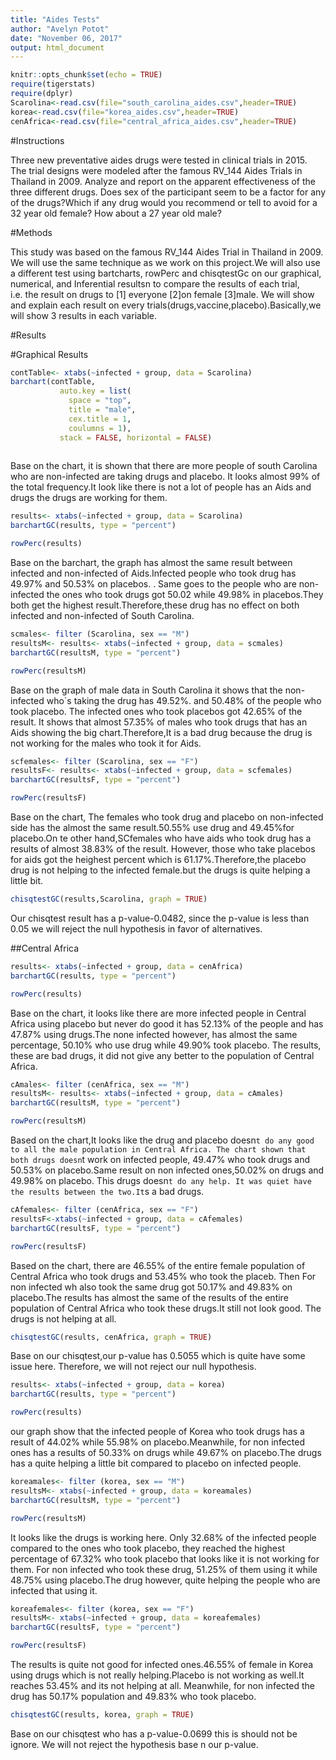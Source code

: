 ---
title: "Aides Tests"
author: "Avelyn Potot"
date: "November 06, 2017"
output: html_document
---

```{r setup, include=FALSE}
knitr::opts_chunk$set(echo = TRUE)
require(tigerstats)
require(dplyr)
Scarolina<-read.csv(file="south_carolina_aides.csv",header=TRUE)
korea<-read.csv(file="korea_aides.csv",header=TRUE)
cenAfrica<-read.csv(file="central_africa_aides.csv",header=TRUE)
```

#Instructions

Three new preventative aides drugs were tested in clinical trials in 2015. The trial designs were modeled after the famous RV_144 Aides Trials in Thailand in 2009.  Analyze and report on the apparent effectiveness of the three different drugs. Does sex of the participant seem to be a factor for any of the drugs?Which if any drug would you recommend or tell to avoid for a 32 year old female?  How about a 27 year old male?

#Methods

This study was based on the famous RV_144 Aides Trial in Thailand in 2009. We will use the same technique as we work on this project.We will also use a different test using bartcharts, rowPerc and chisqtestGc on our graphical, numerical, and Inferential resultsn to compare the results of each trial, i.e. the result on drugs to [1] everyone [2]on female [3]male.
We will show and explain each result on every trials(drugs,vaccine,placebo).Basically,we will show 3 results in each variable.

#Results

#Graphical Results

```{r}
contTable<- xtabs(~infected + group, data = Scarolina)
barchart(contTable,
           auto.key = list(
             space = "top",
             title = "male",
             cex.title = 1,
             coulumns = 1),
           stack = FALSE, horizontal = FALSE)
             
```

Base on the chart, it is shown that there are more people of south Carolina who are non-infected are taking drugs and placebo. It looks almost 99% of the total frequency.It look like there is not a lot of people has an Aids and drugs the drugs are working for them.

```{r}
results<- xtabs(~infected + group, data = Scarolina)
barchartGC(results, type = "percent")
```

```{r}
rowPerc(results)
```

Base on the barchart, the graph has almost the same result between infected and non-infected of Aids.Infected people who took drug has 49.97% and 50.53% on placebos. . Same goes to the people who are non-infected the ones who took drugs got 50.02 while 49.98% in placebos.They both get the highest result.Therefore,these drug has no effect on both infected and non-infected of South Carolina. 

```{r}
scmales<- filter (Scarolina, sex == "M")
resultsM<- results<- xtabs(~infected + group, data = scmales)
barchartGC(resultsM, type = "percent")
```

```{r}
rowPerc(resultsM)
```

Base on the graph of male data in South Carolina it shows that the non-infected who`s taking the drug has 49.52%. and  50.48% of the people who took placebo. The infected ones who took placebos got 42.65% of the result. It shows that almost 57.35% of males who took drugs that has an Aids showing the big chart.Therefore,It is a bad drug because the drug is not working for the males who took it for Aids.


```{r}
scfemales<- filter (Scarolina, sex == "F")
resultsF<- results<- xtabs(~infected + group, data = scfemales)
barchartGC(resultsF, type = "percent")
```
```{r}
rowPerc(resultsF)
```


Base on the chart, The females who took drug and placebo on non-infected side has the almost the same result.50.55% use drug and 49.45%for placebo.On te other hand,SCfemales who have aids who took drug has a results of almost 38.83%  of the result. However, those who take placebos for aids got the heighest percent which is 61.17%.Therefore,the placebo drug is not helping to the infected female.but the drugs is quite helping a little bit.


```{r}
chisqtestGC(results,Scarolina, graph = TRUE)
```


Our chisqtest result has a p-value-0.0482, since the p-value is less than 0.05 we will reject the null hypothesis in favor of alternatives.


##Central Africa

```{r}
results<- xtabs(~infected + group, data = cenAfrica)
barchartGC(results, type = "percent")
```

```{r}
rowPerc(results)
```

Base on the chart, it looks like there are more infected people in Central Africa using placebo but never do good it has 52.13% of the people and has 47.87% using drugs.The none infected however, has almost the same percentage, 50.10% who use drug while 49.90% took placebo. The results, these are bad drugs, it did not give any better to the population of Central Africa. 


```{r}
cAmales<- filter (cenAfrica, sex == "M")
resultsM<- results<- xtabs(~infected + group, data = cAmales)
barchartGC(resultsM, type = "percent")
```

```{r}
rowPerc(resultsM)
```

Based on the chart,It looks like the drug and placebo doesn`t do any good to all the male population in Central Africa. The chart shown that both drugs doesn`t work on infected people, 49.47% who took drugs and 50.53% on placebo.Same result on non infected ones,50.02% on drugs and 49.98% on placebo. This drugs doesn`t do any help. It was quiet have the results between the two.It`s a bad drugs.

```{r}
cAfemales<- filter (cenAfrica, sex == "F")
resultsF<-xtabs(~infected + group, data = cAfemales)
barchartGC(resultsF, type = "percent")
```

```{r}
rowPerc(resultsF)
```

Based on the chart, there are 46.55% of the entire female population of Central Africa who took drugs and 53.45% who took the placeb. Then For non infected wh also took the same drug got 50.17% and 49.83% on placebo.The results has almost the same of the results of the entire population of Central Africa who took these drugs.It still not look good. The drugs is not helping at all.

```{r}
chisqtestGC(results, cenAfrica, graph = TRUE)
```

Base on our chisqtest,our p-value has 0.5055 which is quite have some issue here. Therefore, we will not reject our null hypothesis.

```{r}
results<- xtabs(~infected + group, data = korea)
barchartGC(results, type = "percent")
```

```{r}
rowPerc(results)
```

our graph show that the infected people of Korea who took drugs has a result of 44.02% while 55.98% on placebo.Meanwhile, for non infected ones has a results of 50.33% on drugs while 49.67% on placebo.The drugs has a quite helping a little bit compared to placebo on infected people.

```{r}
koreamales<- filter (korea, sex == "M")
resultsM<- xtabs(~infected + group, data = koreamales)
barchartGC(resultsM, type = "percent")
```

```{r}
rowPerc(resultsM)
```

It looks like the drugs is working here. Only 32.68% of the infected people compared to the ones who took placebo, they reached the highest percentage of 67.32% who took placebo that looks like it is not working for them. For non infected who took these drug, 51.25% of them using it while 48.75% using placebo.The drug however, quite helping the people who are infected that using it.

```{r}
koreafemales<- filter (korea, sex == "F")
resultsM<- xtabs(~infected + group, data = koreafemales)
barchartGC(resultsF, type = "percent")
```

```{r}
rowPerc(resultsF)
```

The results is quite not good for infected ones.46.55% of female in Korea using drugs which is not really helping.Placebo is not working as well.It reaches 53.45% and its not helping at all. Meanwhile, for non infected  the drug has 50.17% population and 49.83% who took placebo. 

```{r}
chisqtestGC(results, korea, graph = TRUE)
```
 
 Base on our chisqtest who has a p-value-0.0699 this is should not be ignore. We will not reject the hypothesis base n our p-value.
